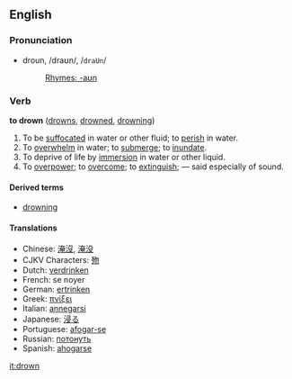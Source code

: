 ==English==
===Pronunciation===
*droun, /draʊn/, /<tt>draUn</tt>/
*:[[Rhymes:English:-aʊn|Rhymes: -aʊn]]

===Verb===
'''to drown''' ([[drowns]], [[drowned]], [[drowning]])

#To be [[suffocate]]d in water or other fluid; to [[perish]] in water.
#To [[overwhelm]] in water; to [[submerge]]; to [[inundate]].
#To deprive of life by [[immersion]] in water or other liquid.
#To [[overpower]]; to [[overcome]]; to [[extinguish]]; &mdash; said especially of sound.

====Derived terms====
*[[drowning]]<!-- countable noun -->

====Translations====
*Chinese: [[淹沒]], [[淹没]]
*CJKV Characters: [[歾]]
*Dutch: [[verdrinken]]
*French: se noyer
*German: [[ertrinken]]
*Greek: [[πνίξει]]
*Italian: [[annegarsi]]
*Japanese: [[浸る]]
*Portuguese: [[afogar-se]]
*Russian: [[потонуть]]
*Spanish: [[ahogarse]]

[[it:drown]]
